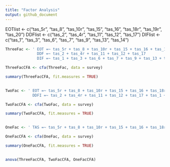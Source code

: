 ```yaml
---
title: "Factor Analysis"
output: github_document
---
```

EOTlist <- c("tas_5r", "tas_8", "tas_10r", "tas_15", "tas_16", "tas_18r", "tas_19r", "tas_20")
DDFlist <- c("tas_2", "tas_4r", "tas_11", "tas_12", "tas_17")
DIFlist <- c("tas_1", "tas_3", "tas_6", "tas_7", "tas_9", "tas_13", "tas_14")

```r

ThreeFac <- ' EOT =~ tas_5r + tas_8 + tas_10r + tas_15 + tas_16 + tas_18r + tas_19r + tas_20
              DDF =~ tas_2 + tas_4r + tas_11 + tas_12 + tas_17
              DIF =~ tas_1 + tas_3 + tas_6 + tas_7 + tas_9 + tas_13 + tas_14 '

ThreeFacCFA <- cfa(ThreeFac, data = survey)

summary(ThreeFacCFA, fit.measures = TRUE)
    
```

```r

TwoFac <- ' EOT =~ tas_5r + tas_8 + tas_10r + tas_15 + tas_16 + tas_18r + tas_19r + tas_20
            DDFI =~ tas_2 + tas_4r + tas_11 + tas_12 + tas_17 + tas_1 + tas_3 + tas_6 + tas_7 + tas_9 + tas_13 + tas_14 '

TwoFacCFA <- cfa(TwoFac, data = survey)

summary(TwoFacCFA, fit.measures = TRUE)
    
```

```r

OneFac <- ' TAS =~ tas_5r + tas_8 + tas_10r + tas_15 + tas_16 + tas_18r + tas_19r + tas_20 + tas_2 + tas_4r + tas_11 + tas_12 + tas_17 + tas_1 + tas_3 + tas_6 + tas_7 + tas_9 + tas_13 + tas_14 '

OneFacCFA <- cfa(OneFac, data = survey)

summary(OneFacCFA, fit.measures = TRUE)
    
```

```r

anova(ThreeFacCFA, TwoFacCFA, OneFacCFA)

```


